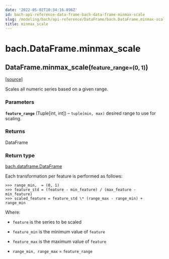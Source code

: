 ```yaml
---
date: '2022-05-02T10:34:16.896Z'
id: bach-api-reference-data-frame-bach-data-frame-minmax-scale
slug: /modeling/bach/api-reference/DataFrame/bach.DataFrame.minmax-scale/
title: minmax_scale
---
```


# bach.DataFrame.minmax_scale

<div class="method">

<h2 class="signature-method"><span class="additional-name">DataFrame.</span><span class="name">minmax_scale(</span><small class="parameter-list"><span class="parameter" id="feature_range">feature_range=(0, 1)</span></small>)</h2>


&#8203;<span class="view-source">[[source]](https://github.com/objectiv/objectiv-analytics/blob/main/bach/bach/dataframe.py)</span>

<div class="content">

Scales all numeric series based on a given range.


### Parameters

**`feature_range`** (Tuple[int, int]) – `tuple(min, max)` desired range to use for scaling.



### Returns

DataFrame



### Return type

[bach.dataframe.DataFrame](/docs/modeling/bach/api-reference/DataFrame/bach.DataFrame/#bach.DataFrame)


Each transformation per feature is performed as follows:

```pycon3
>>> range_min,  = (0, 1)
>>> feature_std = (feature - min_feature) / (max_feature - min_feature)
>>> scaled_feature = feature_std \* (range_max - range_min) + range_min
```

Where:
* `feature` is the series to be scaled

* `feature_min` is the minimum value of `feature`

* `feature_max` is the maximum value of `feature`

* `range_min, range_max` = `feature_range`



</div>

</div>
